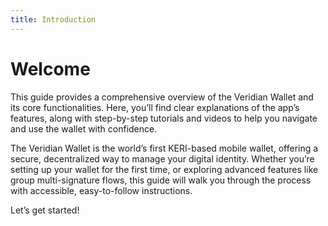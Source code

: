 ```yaml
---
title: Introduction
---
```


# Welcome

This guide provides a comprehensive overview of the Veridian Wallet and its core functionalities.
Here, you’ll find clear explanations of the app’s features, along with step-by-step tutorials and videos to help you navigate and use the wallet with confidence.

The Veridian Wallet is the world’s first KERI-based mobile wallet, offering a secure, decentralized way to manage your digital identity.
Whether you’re setting up your wallet for the first time, or exploring advanced features like group multi-signature flows, this guide will walk you through the process with accessible, easy-to-follow instructions.

Let’s get started!
